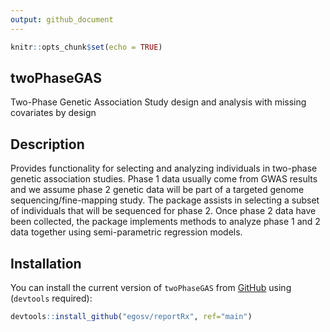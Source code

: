 ```yaml
---
output: github_document
---
```


```r
knitr::opts_chunk$set(echo = TRUE)
```

## twoPhaseGAS

Two-Phase Genetic Association Study design and analysis with missing covariates by design

## Description

Provides functionality for selecting and analyzing individuals in two-phase genetic association studies. Phase 1 data usually come from GWAS results and we assume phase 2 genetic data will be part of a targeted genome sequencing/fine-mapping study. The package assists in selecting a subset of individuals that will be sequenced for phase 2. Once phase 2 data have been collected, the package implements methods to analyze phase 1 and 2 data together using semi-parametric regression models.


## Installation

You can install the current version of `twoPhaseGAS` from [GitHub](https://github.com) using (`devtools` required):

```r
devtools::install_github("egosv/reportRx", ref="main")
```

